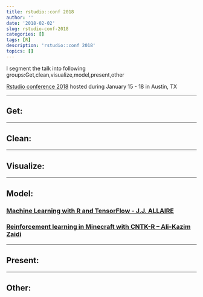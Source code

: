 ```yaml
---
title: rstudio::conf 2018
author: ''
date: '2018-02-02'
slug: rstudio-conf-2018
categories: []
tags: [R]
description: 'rstudio::conf 2018'
topics: []
---
```




I segment the talk into following groups:Get,clean,visualize,model,present,other 

[Rstudio conference 2018](https://resources.rstudio.com/rstudio-conf-2018) hosted during January 15 - 18 in Austin, TX

--------------------------------------------------------


## Get:



--------------------------------------------------------

## Clean:

--------------------------------------------------------

## Visualize:



--------------------------------------------------------

## Model:


### [Machine Learning with R and TensorFlow - J.J. ALLAIRE](https://resources.rstudio.com/rstudio-conf-2018/machine-learning-with-r-and-tensorflow-2)



### [Reinforcement learning in Minecraft with CNTK-R – Ali-Kazim Zaidi](https://resources.rstudio.com/rstudio-conf-2018/reinforcement-learning-in-minecraft-with-cntk-r-ali-kazim-zaidi)

--------------------------------------------------------

## Present:

--------------------------------------------------------

## Other:




